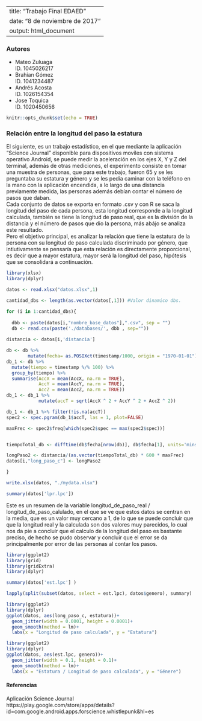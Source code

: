 
---
title: "Trabajo Final EDAED"
date: "8 de noviembre de 2017"
output: html_document
---
<h3>Autores</h3>
<ul>
  <li>Mateo Zuluaga <br> ID. 1045026217</li>
  <li>Brahian Gómez <br> ID. 1041234487</li>
  <li>Andrés Acosta <br> ID. 1026154354</li>
  <li>Jose Toquica <br> ID. 1020450656</li>
</ul>
```r
knitr::opts_chunk$set(echo = TRUE)
```
<h3>
Relación entre la longitud del paso la estatura
</h3>

<p>
El siguiente, es un trabajo estadístico, en el que mediante la aplicación "Science Journal" disponible para dispositivos moviles con sistema operativo Android, se puede medir la aceleración en los ejes X, Y y Z del terminal, además de otras mediciones, el experimento consiste en tomar una muestra de personas, que para este trabajo, fueron 65 y se les preguntaba su estatura y género y se les pedia caminar con la teléfono en la mano con la aplicación encendida, a lo largo de una distancia previamente medida, las personas además debían contar el número de pasos que daban.</br>Cada conjunto de datos se exporta en formato .csv y con R se saca la longitud del paso de cada persona, esta longitud corresponde a la longitud calculada, también se tiene la longitud de paso real, que es la división de la distancia y el número de pasos que dio la persona, más abájo se analiza este resultado.</br>
Pero el objetivo principal, es analizar la relación que tiene la estatura de la persona con su longitud de paso calculada discriminado por género, que intiutivamente se pensaría que esta relación es directamente proporcional, es decir que a mayor estatura, mayor será la longitud del paso, hipótesis que se consolidará a continuación.
</p>

```r
library(xlsx)
library(dplyr)

datos <- read.xlsx("datos.xlsx",1)

cantidad_dbs <- length(as.vector(datos[,1])) #Valor dinamico dbs.

for (i in 1:cantidad_dbs){
  
  dbb <- paste(datos[i,"nombre_base_datos"],".csv", sep = "")
  db <- read.csv(paste('./databases/', dbb , sep=""))
  
distancia <- datos[i,'distancia']

db <- db %>%
        mutate(fecha= as.POSIXct(timestamp/1000, origin = "1970-01-01"))
db_1 <- db %>%
  mutate(tiempo = timestamp %/% 100) %>%
  group_by(tiempo) %>%
  summarise(AccX = mean(AccX, na.rm = TRUE),
            AccY = mean(AccY, na.rm = TRUE),
            AccZ = mean(AccZ, na.rm = TRUE))
db_1 <- db_1 %>%
            mutate(accT = sqrt(AccX ^ 2 + AccY ^ 2 + AccZ ^ 2))

db_1 <- db_1 %>% filter(!is.na(accT))
spec2 <- spec.pgram(db_1$accT, las = 1, plot=FALSE)

maxFrec <- spec2$freq[which(spec2$spec == max(spec2$spec))]


tiempoTotal_db <- difftime(db$fecha[nrow(db)], db$fecha[1], units='mins')

longPaso2 <- distancia/(as.vector(tiempoTotal_db) * 600 * maxFrec)
datos[i,"long_paso_c"] <- longPaso2

}

write.xlsx(datos, "./mydata.xlsx")

```


```r
summary(datos['lpr.lpc'])
```
<p>
Este es un resumen de la variable longitud_de_paso_real / longitud_de_paso_calulado, en el que se ve que estos datos se centran en la media, que es un valor muy cercano a 1, de lo que se puede concluir que que la longitud real y la calculada son dos valores muy parecidos, lo cual nos da pie a concluir que el calculo de la longitud del paso es bastante preciso, de hecho se pudo observar y concluir que el error se da principalmente por error de las personas al contar los pasos.
</p>
```r
library(ggplot2)
library(grid)
library(gridExtra)
library(dplyr) 

summary(datos['est.lpc'] )

lapply(split(subset(datos, select = est.lpc), datos$genero), summary)

```

```r
library(ggplot2)
library(dplyr) 
ggplot(datos, aes(long_paso_c, estatura))+
  geom_jitter(width = 0.0001, height = 0.0001)+ 
  geom_smooth(method = lm)+
  labs(x = "Longitud de paso calculada", y = "Estatura")
```

```r
library(ggplot2)
library(dplyr) 
ggplot(datos, aes(est.lpc, genero))+
  geom_jitter(width = 0.1, height = 0.1)+ 
  geom_smooth(method = lm)+
  labs(x = "Estatura / Longitud de paso calculada", y = "Génere")
```

<h4>
Referencias
</h4>
<p>
Aplicación Science Journal </br> https://play.google.com/store/apps/details?id=com.google.android.apps.forscience.whistlepunk&hl=es
</p>


